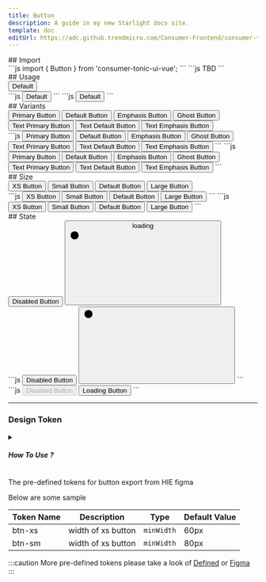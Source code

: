 ```yaml
---
title: Button
description: A guide in my new Starlight docs site.
template: doc
editUrl: https://adc.github.trendmicro.com/Consumer-Frontend/consumer-tonic-ui/blob/dev/astro/src/content/docs/intro/button.mdx
---
```


<div class="flex flex-col gap-4">
    <div class="flex flex-col gap-2">
        <div>
            ## Import
        </div>
        <Tabs>
            <TabItem label="Vue">
                ```js
                import { Button } from 'consumer-tonic-ui-vue';
                ```
            </TabItem>
            <TabItem label="React">
                ```js
                TBD
                ```
            </TabItem>
        </Tabs>
    </div>
    <div class="flex flex-col gap-4">
        <div>
            ## Usage
        </div>
        <div class="border-[1px] border-gray-500 p-2">
            <button class="tcsmd-btn-default">Default</button>
        </div>
        <div>
            <Tabs>
                <TabItem label="Tailwind">
                    ```js
                    <button class="tcsmd-btn-default">Default</button>
                    ```
                </TabItem>
                <TabItem label="Vue">
                    ```js
                    <Button variant="default">Default</Button>
                    ```
                </TabItem>
            </Tabs>
        </div>
    </div>
    <div class="flex flex-col gap-4">
        <div>
            ## Variants
        </div>
        <div class="border-[1px] border-gray-500 p-2">
            <button class="tcsmd-btn-primary">Primary Button</button>
            <button class="tcsmd-btn-default">Default Button</button>
            <button class="tcsmd-btn-emphasis">Emphasis Button</button>
            <button class="tcsmd-btn-ghost">Ghost Button</button>
            <button class="tcsmd-text-btn-primary">Text Primary Button</button>
            <button class="tcsmd-text-btn-default">Text Default Button</button>
            <button class="tcsmd-text-btn-emphasis">Text Emphasis Button</button>
        </div>
        <div>
            <Tabs>
                <TabItem label="Tailwind">
                    ```js
                    <button class="tcsmd-btn-primary">Primary Button</button>
                    <button class="tcsmd-btn-default">Default Button</button>
                    <button class="tcsmd-btn-emphasis">Emphasis Button</button>
                    <button class="tcsmd-btn-ghost">Ghost Button</button>
                    <button class="tcsmd-text-btn-primary">Text Primary Button</button>
                    <button class="tcsmd-text-btn-default">Text Default Button</button>
                    <button class="tcsmd-text-btn-emphasis">Text Emphasis Button</button>
                    ```
                </TabItem>
                <TabItem label="Vue">
                    ```js
                    <Button variant="primary">Primary Button</Button>
                    <Button variant="default">Default Button</Button>
                    <Button variant="emphasis">Emphasis Button</Button>
                    <Button variant="ghost">Ghost Button</Button>
                    <Button variant="text-primary">Text Primary Button</Button>
                    <Button variant="text-default">Text Default Button</Button>
                    <Button variant="text-emphasis">Text Emphasis Button</Button>
                    ```
                </TabItem>
            </Tabs>
        </div>
    </div>
    <div class="flex flex-col gap-4">
        <div>
            ## Size
        </div>
        <div class="border-[1px] border-gray-500 p-2">
            <button class="tcsmd-btn-primary xs">XS Button</button>
            <button class="tcsmd-btn-primary sm">Small Button</button>
            <button class="tcsmd-btn-primary">Default Button</button>
            <button class="tcsmd-btn-primary lg">Large Button</button>
        </div>
        <div>
            <Tabs>
                <TabItem label="Tailwind">
                    ```js
                    <button class="tcsmd-btn-primary xs">XS Button</button>
                    <button class="tcsmd-btn-primary sm">Small Button</button>
                    <button class="tcsmd-btn-primary">Default Button</button>
                    <button class="tcsmd-btn-primary lg">Large Button</button>
                    ```
                </TabItem>
                <TabItem label="Vue">
                    ```js
                    <Button variant="primary" size="xs">XS Button</Button>
                    <Button variant="primary" size="small">Small Button</Button>
                    <Button variant="primary">Default Button</Button>
                    <Button variant="primary" size="large">Large Button</Button>
                    ```
                </TabItem>
            </Tabs>
        </div>
    </div>
    <div class="flex flex-col gap-4">
        <div>
            ## State
        </div>
        <div class="flex border-[1px] border-gray-500 gap-2 p-2">
          <span class="cursor-not-allowed">
            <button class="tcsmd-btn-primary disabled">Disabled Button</button>
          </span>
          <span class="cursor-wait not-content">
            <button class="tcsmd-btn-primary loading">
              loading
                <div class="loader">
                    <svg class="circle-progress">
                        <circle class="bg" cx="12" cy="12" r="8"></circle>
                        <circle class="progress" cx="12" cy="12" r="8"></circle>
                    </svg>
                </div>
            </button>
          </span>
        </div>
        <div>
            <Tabs>
                <TabItem label="Tailwind">
                    ```js
                  <span class="cursor-not-allowed">
                    <button class="tcsmd-btn-primary disabled">Disabled Button</button>
                  </span>
                  <span class="cursor-wait">
                    <button class="tcsmd-btn-primary loading">
                        <div class="loader">
                            <svg class="circle-progress">
                                <circle class="bg" cx="12" cy="12" r="8"></circle>
                                <circle class="progress" cx="12" cy="12" r="8"></circle>
                            </svg>
                        </div>
                    </button>
                  </span>
                    ```
                </TabItem>
                <TabItem label="Vue">
                    ```js
                    <Button variant="primary" disabled>Disabled Button</Button>
                    <Button variant="primary" loading="true">Loading Button</Button>
                    ```
                </TabItem>
            </Tabs>
        </div>
    </div>
</div>
<hr/>
<ButtonDoc/>

### Design Token

<details>
  <summary>
    <h5 class="contents">How To Use ?</h5>
  </summary>

  You can override Design Token in config

  ```js
  // tailwind.config.mjs

  module.exports = {

  plugins: [
  // add component to tailwind css
  require("consumer-tonic-ui")({
  inShadowRoot: false, // :root , :host
  defaultTheme: {extend: {
  minWidth: {
  'btn-xs': '60px',
  'btn-sm': '80px',
  'btn-md': '100px',
  'btn-lg': '100px'
}
}}
})
  ]
}
  ```

</details>

The pre-defined tokens for button export from HIE figma

Below are some sample

| Token Name | Description | Type | Default Value |
|---|---|---|---|
| btn-xs | width of xs button | `minWidth` | 60px |
| btn-sm | width of xs button | `minWidth` | 80px |

:::caution
More pre-defined tokens please take a look of [Defined](https://adc.github.trendmicro.com/Consumer-Frontend/consumer-tonic-design-system/blob/web-dist/consumer_buttons.json) or [Figma](https://www.figma.com/file/FPcYhygcr22tZS08P7hFF8/branch/br6Diik6cv6zQUvrit6RQV/%F0%9F%8F%A0-Consumer-Tonic---UI-Components?type=design&node-id=35951-10712&mode=design&t=ldjOzrnvDwkiroPn-0)
:::

